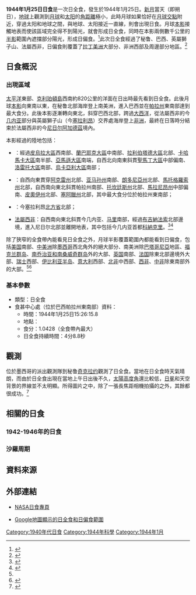 {{NoteTA
|G1=Toponym
|1=zh-cn:亚马孙; zh-tw:亞馬遜
|2=zh-cn:南乔治亚和南桑威奇; zh-tw:南喬治亞與南三明治; zh-hk:南佐治亞與南桑威奇
}}
{{Infobox Solar eclipse
| Year        = 1944
| Month       = 1
| Day         = 25
| Type        = 日全食
| Image       = SE1944Jan25T.png
| Image size  = 200px
| Image intro = 1944年1月25日日全食路徑圖
  <!--   日食資料   -->
| Gamma       = 0.2025
| Mag         = 1.0428
| Saros       = 130
| Saros total = 73
| Saros seq   = 48
  <!--     食甚     -->
| Duration    = 4分8.8秒
| Location    = [[巴西|巴西]][[帕拉州|帕拉州]]東南部
| Coords      = {{coord|7|36.5|S|50|9.6|W}}
| Width       = 146.0公里
  <!--   開始時間   -->
| Partial     = 
| Start type  = 
| Centre      = 
| Greatest    = 15:26:15.8
  <!--     倒數     -->
| hour        = 15
| minute      = 26
| second      = 15
| Duration_s  = 
}}
'''1944年1月25日日食'''是一次日全食，發生於1944年1月25日。[[新月|新月]]當天（即朔日），[[地球|地球]]上觀測到[[月球|月球]]和[[太阳|太阳]]的[[角距離|角距離]]極小，此時月球如果恰好在[[月球交點|月球交點]]附近，穿過太阳和地球之間，與地球、太阳接近一直線，則會出現日食。月球[[本影|本影]]接觸地表而使該區域完全得不到陽光，就會形成日全食，同時在本影兩側數千公里的[[半影|半影]]範圍內遮擋部分陽光，形成日偏食。<ref name="astron">{{cite web|author=樊忠玉|title=日（月）食|url=http://www.astron.ac.cn/bencandy-51-1630-1.htm|publisher=中国天文科普网|accessdate=2016-04-05|archive-date=2014-09-17|archive-url=https://web.archive.org/web/20140917080048/http://www.astron.ac.cn/bencandy-51-1630-1.htm|dead-url=no}}</ref>此次日全食經過了秘鲁、巴西、英屬獅子山、法屬西非，日偏食則覆蓋了[[拉丁美洲|拉丁美洲]]大部分、非洲西部及周邊部分地區。<ref name="NASAGIF">{{cite web|author=Fred Espenak|title=Total Solar Eclipse of 1944 Jan 25|url=http://eclipse.gsfc.nasa.gov/SEplot/SEplot1901/SE1944Jan25T.GIF|publisher=NASA Eclipse Web Site|accessdate=2016-04-05|archive-date=2020-10-24|archive-url=https://web.archive.org/web/20201024231244/https://eclipse.gsfc.nasa.gov/SEplot/SEplot1901/SE1944Jan25T.GIF|dead-url=no}}{{en}}</ref>

== 日食概況 ==
=== 出現區域 ===
[[太平洋|太平洋]]東部、[[克利珀頓島|克利珀頓島]]西南約820公里的洋面在日出時最先看到日全食。此後月球[[本影|本影]]向東南以東，在秘鲁北部海岸登上南美洲，進入巴西並在[[帕拉州|帕拉州]]東南部達到最大食分。此後本影逐漸轉向東北，斜穿巴西北部，跨過[[大西洋|大西洋]]，從法屬西非的今[[几内亚|几内亚]]部分與英屬獅子山（今[[塞拉利昂|塞拉利昂]]）交界處海岸登上[[非洲|非洲]]，最終在日落時分結束於法屬西非的今[[尼日尔|尼日尔]][[阿加德茲|阿加德茲]]境內。

本影經過的陸地包括：
*{{flag|PER|1825}}：經過[[皮烏拉大區|皮烏拉大區]]西南部、[[蘭巴耶克大區|蘭巴耶克大區]]中南部、[[拉利伯塔德大區|拉利伯塔德大區]]北部、[[卡哈馬卡大區|卡哈馬卡大區]]南半部、[[亞馬遜大區|亞馬遜大區]]南端，自西北向南東斜貫[[聖馬丁大區|聖馬丁大區]]中部偏南、[[洛雷托大區|洛雷托大區]]南部、[[烏卡亞利大區|烏卡亞利大區]]南部；
*{{flag|BRA|1889}}：自西向東貫穿[[阿克雷州|阿克雷州]]北部、[[亚马孙州_(巴西)|亚马孙州]]南部、[[朗多尼亞州|朗多尼亞州]]北部、[[馬托格羅索州|馬托格羅索州]]北部，自西南向東北斜貫帕拉州南部、[[托坎廷斯州|托坎廷斯州]]北部、[[馬拉尼昂州|馬拉尼昂州]]中部偏南、[[皮奧伊州|皮奧伊州]]北部、[[塞阿臘州|塞阿臘州]]北部，其中最大食分位於帕拉州東南部；
*{{flag|SLE|1914|name=英屬獅子山}}：今塞拉利昂[[北方省_(塞拉利昂)|北方省]]北部；
*{{flagicon|Free French Force}} [[法屬西非|法屬西非]]：自西南向東北斜貫今几内亚、[[马里共和国|马里]]南部，經過[[布吉納法索|布吉納法索]]北部邊境，進入尼日尔北部並離開地表，其中包括今几内亚首都[[科納克里|科納克里]]。<ref>{{cite web|author=Fred Espenak|title=Total Solar Eclipse of 1944 Jan 25 - Google Maps and Solar Eclipse Paths|url=http://eclipse.gsfc.nasa.gov/SEgoogle/SEgoogle1901/SE1944Jan25Tgoogle.html|publisher=NASA Eclipse Web Site|accessdate=2016-04-05|archive-date=2020-10-23|archive-url=https://web.archive.org/web/20201023201716/https://eclipse.gsfc.nasa.gov/SEgoogle/SEgoogle1901/SE1944Jan25Tgoogle.html|dead-url=no}}{{en}}</ref><ref>{{cite web|author=Xavier M. Jubier|title=Eclipse Totale de Soleil du 25 janvier 1944 - Cartographie Interactive Google (1944 January 25 Total Solar Eclipse - Interactive Google Map)|url=http://xjubier.free.fr/site_pages/solar_eclipses/xSE_GoogleMap3.php?Ecl=+19440125|accessdate=2016-04-05|archive-date=2019-06-09|archive-url=https://web.archive.org/web/20190609002708/http://xjubier.free.fr/site_pages/solar_eclipses/xSE_GoogleMap3.php?Ecl=+19440125|dead-url=no}}{{fr}}{{en}}</ref>

除了狹窄的全食帶內能看見日全食之外，月球半影覆蓋範圍內都能看到日偏食，包括[[美国|美国]]南部、[[中美洲|中美洲]]除[[墨西哥|墨西哥]]西北角外的絕大部分、南美洲除[[巴塔哥尼亞|巴塔哥尼亞]]地區、[[福克兰群岛|福克兰群岛]]、[[南乔治亚和南桑威奇群岛|南乔治亚和南桑威奇群岛]]外的大部、[[英国|英国]]南部、[[法国|法国]]除東北部邊境外大部、[[瑞士|瑞士]]西部、[[伊比利亚半岛|伊比利亚半岛]]、[[意大利|意大利]]西部、[[北部非洲|北非]]中西部、[[西部非洲|西非]]、[[中部非洲|中非]]除東南部外的大部。<ref name="NASAGIF"/><ref>{{cite web|author=Fred Espenak|title=Catalog of Solar Eclipses (1901 to 2000)|url=http://eclipse.gsfc.nasa.gov/SEcat5/SE1901-2000.html|publisher=NASA Eclipse Web Site|accessdate=2016-04-05|archive-date=2008-08-29|archive-url=https://web.archive.org/web/20080829151131/http://eclipse.gsfc.nasa.gov/SEcat5/SE1901-2000.html|dead-url=no}}{{en}}</ref>

=== 基本參數 ===
{{NoteUTC}}
* 類型：日全食
* 食甚中心處（位於巴西帕拉州東南部）資料：
** 時間：1944年1月25日15:26:15.8
** 地點：{{coord|7|36.5|S|50|9.6|W}}
** 食分：1.0428（全食帶內最大）
** 日全食持續時間：4分8.8秒

== 觀測 ==
位於墨西哥{{link-es|塔庫巴亞|Tacubaya}}的{{link-en|墨西哥國家天文台|National Astronomical Observatory (Mexico)}}派出觀測隊到秘鲁[[奇克拉约|奇克拉约]]觀測了日全食。當地在日全食時天氣晴朗，而由於日全食出現在當地上午日出後不久，[[太陽高度角|太陽高度角]]還比較低，[[日冕|日冕]]和天空背景的界線並不太明顯。所得圖片之中，除了一張長焦距相機拍攝的之外，其餘都很成功。<ref>{{cite web|author=Harlow Shapley|title=Total Solar Eclipse of January 25, 1944|journal=[[通俗天文學_(美國雜誌)|通俗天文學]]|url=http://adsabs.harvard.edu/full/1944PA.....52..107S|volume=52|year=1944|page=107|accessdate=2016-04-05|archive-date=2019-08-27|archive-url=https://web.archive.org/web/20190827215926/http://adsabs.harvard.edu/full/1944PA.....52..107S|dead-url=no}}{{en}}</ref>

== 相關的日食 ==
=== 1942-1946年的日食 ===
{{Solar eclipse set 1942-1946}}

=== 沙羅周期 ===
{{Solar Saros series 130}}

== 資料來源 ==
{{reflist}}

== 外部連結 ==
{{日食主題}}
* [http://eclipse.gsfc.nasa.gov/solar.html NASA日食專頁]{{Wayback|url=http://eclipse.gsfc.nasa.gov/solar.html |date=20190108200537 }}{{en}}
{{Solar eclipse NASA reference|1901/SE1944Jan25T}}
* [http://xjubier.free.fr/site_pages/solar_eclipses/xSE_GoogleMap3.php?Ecl=+19440125 Google地圖顯示的日全食和日偏食範圍]{{Wayback|url=http://xjubier.free.fr/site_pages/solar_eclipses/xSE_GoogleMap3.php?Ecl=+19440125 |date=20190609002708 }}{{fr}}{{en}}

{{Solar eclipses
|nature=日全食
|previous=[[1943年8月1日日食|1943年8月1日日食]]|natureprevious=日環食
|previoussamenature=[[1943年2月4日日食|1943年2月4日日食]]
|next=[[1944年7月20日日食|1944年7月20日日食]]|naturenext=日環食
|nextsamenature=[[1945年7月9日日食|1945年7月9日日食]]
}}
{{日食}}

[[Category:1940年代日食|Category:1940年代日食]]
[[Category:1944年科學|Category:1944年科學]]
[[Category:1944年1月|Category:1944年1月]]